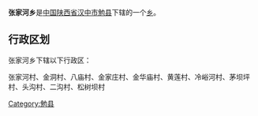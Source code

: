 {{中国乡级行政区
|行政区全称 = 张家河乡
|景观照片文件名 = 
|景观照片描述 = 
|汉语拼音 =
|其他语言 = 
|其他语言名称 = 
|位置图文件名 = 
|位置图描述 = 
|自定义图片=
|上级行政区 = [[陕西省|陕西省]][[汉中市|汉中市]][[勉县|勉县]]
|行政区类别 = [[乡级行政区|乡]]
|行政区划代码 = 
|行政区划 = 
|村委会 = 
|居委会 = 
|建置时间 = 
|领导职位 = 
|领导名称 = 
|政府驻地 = 
|毗邻 = 
|地理坐标 = 
|总面积 = 
|总人口 = 
|户籍人口 = 
|户籍人口年份 = 
|常住人口 = 
|常住人口年份 = 
|人口密度 = 
|GDP = 
|邮政编码 = 
|电话区号 = 
|官方网站 = 
|网站名称 = 
}}
'''张家河乡'''是[[中华人民共和国|中国]][[陕西省|陕西省]][[汉中市|汉中市]][[勉县|勉县]]下辖的一个[[乡级行政区|乡]]。

== 行政区划 ==
张家河乡下辖以下行政区：

张家河村、金洞村、八庙村、金家庄村、金华庙村、黄莲村、冷峪河村、茅坝坪村、头沟村、二沟村、松树坝村

{{陕西小作品}}
{{勉县行政区划}}

[[Category:勉县|Category:勉县]]